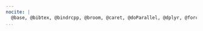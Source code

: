 ```yaml
---
nocite: |
  @base, @bibtex, @bindrcpp, @broom, @caret, @doParallel, @dplyr, @forcats, @foreach, @ggmosaic, @ggplot2, @ggpubr, @iterators, @kableExtra, @knitr, @lattice, @lubridate, @magrittr, @nvimcom, @parallel, @productplots, @purrr, @randomForest, @readr, @rmarkdown, @stringr, @tibble, @tidyr, @tidyverse
...
```



